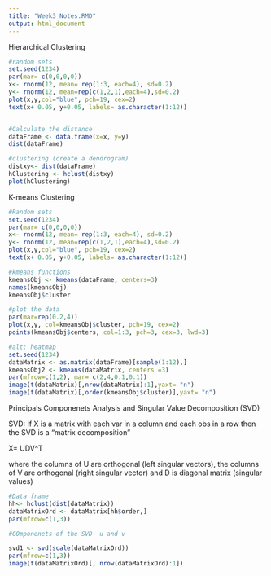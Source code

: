```yaml
---
title: "Week3 Notes.RMD"
output: html_document
---
```

Hierarchical Clustering

```r
#random sets
set.seed(1234)
par(mar= c(0,0,0,0))
x<- rnorm(12, mean= rep(1:3, each=4), sd=0.2)
y<- rnorm(12, mean=rep(c(1,2,1),each=4),sd=0.2)
plot(x,y,col="blue", pch=19, cex=2)
text(x+ 0.05, y+0.05, labels= as.character(1:12))


#Calculate the distance
dataFrame <- data.frame(x=x, y=y)
dist(dataFrame)

#clustering (create a dendrogram)
distxy<- dist(dataFrame)
hClustering <- hclust(distxy)
plot(hClustering)
```

K-means Clustering
```r
#Random sets
set.seed(1234)
par(mar= c(0,0,0,0))
x<- rnorm(12, mean= rep(1:3, each=4), sd=0.2)
y<- rnorm(12, mean=rep(c(1,2,1),each=4),sd=0.2)
plot(x,y,col="blue", pch=19, cex=2)
text(x+ 0.05, y+0.05, labels= as.character(1:12))

#kmeans functions
kmeansObj <- kmeans(dataFrame, centers=3)
names(kmeansObj)
kmeansObj$cluster

#plot the data
par(mar=rep(0.2,4))
plot(x,y, col=kmeansObj$cluster, pch=19, cex=2)
points(kmeansObj$centers, col=1:3, pch=3, cex=3, lwd=3)

#alt: heatmap
set.seed(1234)
dataMatrix <- as.matrix(dataFrame)[sample(1:12),]
kmeansObj2 <- kmeans(dataMatrix, centers =3)
par(mfrow=c(1,2), mar= c(2,4,0.1,0.1))
image(t(dataMatrix)[,nrow(dataMatrix):1],yaxt= "n")
image(t(dataMatrix)[,order(kmeansObj$cluster)],yaxt= "n")

```



Principals Componenets Analysis and Singular Value Decomposition (SVD)

SVD:
If X is a matrix with each var in a column and each obs in a row then the SVD is a "matrix decomposition"

X= UDV^T

where the columns of U are orthogonal (left singular vectors), the columns of V are orthogonal (right singular vector) and D is diagonal matrix (singular values)

```r
#Data frame
hh<- hclust(dist(dataMatrix))
dataMatrixOrd <- dataMatrix[hh$order,]
par(mfrow=c(1,3))

#COmponenets of the SVD- u and v

svd1 <- svd(scale(dataMatrixOrd))
par(mfrow=c(1,3))
image(t(dataMatrixOrd)[, nrow(dataMatrixOrd):1])

```


